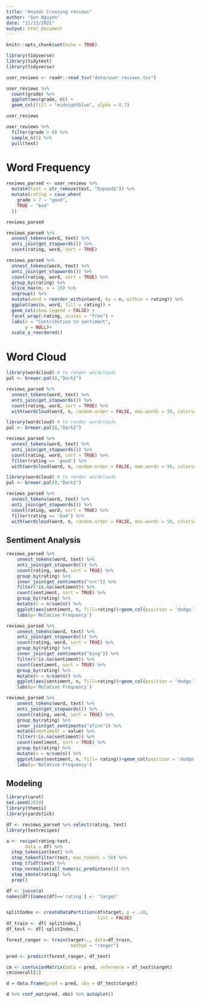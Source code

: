 ```yaml
---
title: "Animal Crossing reviews"
author: "Son Nguyen"
date: "11/13/2021"
output: html_document
---
```


```r
knitr::opts_chunk$set(echo = TRUE)
```


```r
library(tidyverse)
library(tidytext)
library(tidyverse)

user_reviews <- readr::read_tsv("data/user_reviews.tsv")

user_reviews %>%
  count(grade) %>%
  ggplot(aes(grade, n)) +
  geom_col(fill = "midnightblue", alpha = 0.7)
```

```r
user_reviews
```



```r
user_reviews %>%
  filter(grade > 8) %>%
  sample_n(5) %>%
  pull(text)

```

# Word Frequency

```r
reviews_parsed <- user_reviews %>%
  mutate(text = str_remove(text, "Expand$")) %>%
  mutate(rating = case_when(
    grade > 7 ~ "good",
    TRUE ~ "bad"
  ))

```


```r
reviews_parsed

reviews_parsed %>% 
  unnest_tokens(word, text) %>% 
  anti_join(get_stopwords()) %>% 
  count(rating, word, sort = TRUE)

```

```r
reviews_parsed %>%
  unnest_tokens(word, text) %>% 
  anti_join(get_stopwords()) %>% 
  count(rating, word, sort = TRUE) %>% 
  group_by(rating) %>%
  slice_max(n, n = 10) %>% 
  ungroup() %>%
  mutate(word = reorder_within(word, by = n, within = rating)) %>%
  ggplot(aes(n, word, fill = rating)) +
  geom_col(show.legend = FALSE) +
  facet_wrap(~rating, scales = "free") +
  labs(x = "Contribution to sentiment",
       y = NULL)+
  scale_y_reordered() 
```

# Word Cloud

```r
library(wordcloud) # to render wordclouds
pal <- brewer.pal(8,"Dark2")

reviews_parsed %>%
  unnest_tokens(word, text) %>% 
  anti_join(get_stopwords()) %>% 
  count(rating, word, sort = TRUE) %>%
  with(wordcloud(word, n, random.order = FALSE, max.words = 50, colors=pal))

```

```r
library(wordcloud) # to render wordclouds
pal <- brewer.pal(8,"Dark2")

reviews_parsed %>%
  unnest_tokens(word, text) %>% 
  anti_join(get_stopwords()) %>% 
  count(rating, word, sort = TRUE) %>%
  filter(rating == 'good') %>% 
  with(wordcloud(word, n, random.order = FALSE, max.words = 50, colors=pal))
```
```r
library(wordcloud) # to render wordclouds
pal <- brewer.pal(8,"Dark2")

reviews_parsed %>%
  unnest_tokens(word, text) %>% 
  anti_join(get_stopwords()) %>% 
  count(rating, word, sort = TRUE) %>%
  filter(rating == 'bad') %>% 
  with(wordcloud(word, n, random.order = FALSE, max.words = 50, colors=pal))
```


## Sentiment Analysis

```r
reviews_parsed %>%
    unnest_tokens(word, text) %>% 
    anti_join(get_stopwords()) %>% 
    count(rating, word, sort = TRUE) %>%
    group_by(rating) %>% 
    inner_join(get_sentiments("nrc")) %>%
    filter(!is.na(sentiment)) %>%
    count(sentiment, sort = TRUE) %>% 
    group_by(rating) %>% 
    mutate(n = n/sum(n)) %>% 
    ggplot(aes(sentiment, n, fill=rating))+geom_col(position = 'dodge')+
    labs(y='Relative Frequency')
```

```r
reviews_parsed %>%
    unnest_tokens(word, text) %>% 
    anti_join(get_stopwords()) %>% 
    count(rating, word, sort = TRUE) %>%
    group_by(rating) %>% 
    inner_join(get_sentiments("bing")) %>%
    filter(!is.na(sentiment)) %>%
    count(sentiment, sort = TRUE) %>% 
    group_by(rating) %>% 
    mutate(n = n/sum(n)) %>% 
    ggplot(aes(sentiment, n, fill=rating))+geom_col(position = 'dodge')+
    labs(y='Relative Frequency')
```
```r
reviews_parsed %>%
    unnest_tokens(word, text) %>% 
    anti_join(get_stopwords()) %>% 
    count(rating, word, sort = TRUE) %>%
    group_by(rating) %>% 
    inner_join(get_sentiments("afinn")) %>%
    mutate(sentiment = value) %>% 
    filter(!is.na(sentiment)) %>%
    count(sentiment, sort = TRUE) %>% 
    group_by(rating) %>% 
    mutate(n = n/sum(n)) %>% 
    ggplot(aes(sentiment, n, fill= rating))+geom_col(position = 'dodge')+
    labs(y='Relative Frequency')
```
## Modeling

```r
library(caret)
set.seed(2020)
library(themis)
library(yardstick)

df <- reviews_parsed %>% select(rating, text)
library(textrecipes)

a <- recipe(rating~text,
       data = df) %>% 
  step_tokenize(text) %>% 
  step_tokenfilter(text, max_tokens = 50) %>% 
  step_tfidf(text) %>% 
  step_normalize(all_numeric_predictors()) %>% 
  step_smote(rating) %>% 
  prep()

df <- juice(a)
names(df)[names(df)=='rating'] <- 'target'


splitIndex <- createDataPartition(df$target, p = .10, 
                                  list = FALSE)
df_train <- df[ splitIndex,]
df_test <- df[-splitIndex,]

forest_ranger <- train(target~., data=df_train, 
                        method = "ranger")

pred <- predict(forest_ranger, df_test)

cm <- confusionMatrix(data = pred, reference = df_test$target)
cm$overall[1]

d = data.frame(pred = pred, obs = df_test$target)

d %>% conf_mat(pred, obs) %>% autoplot()
```

